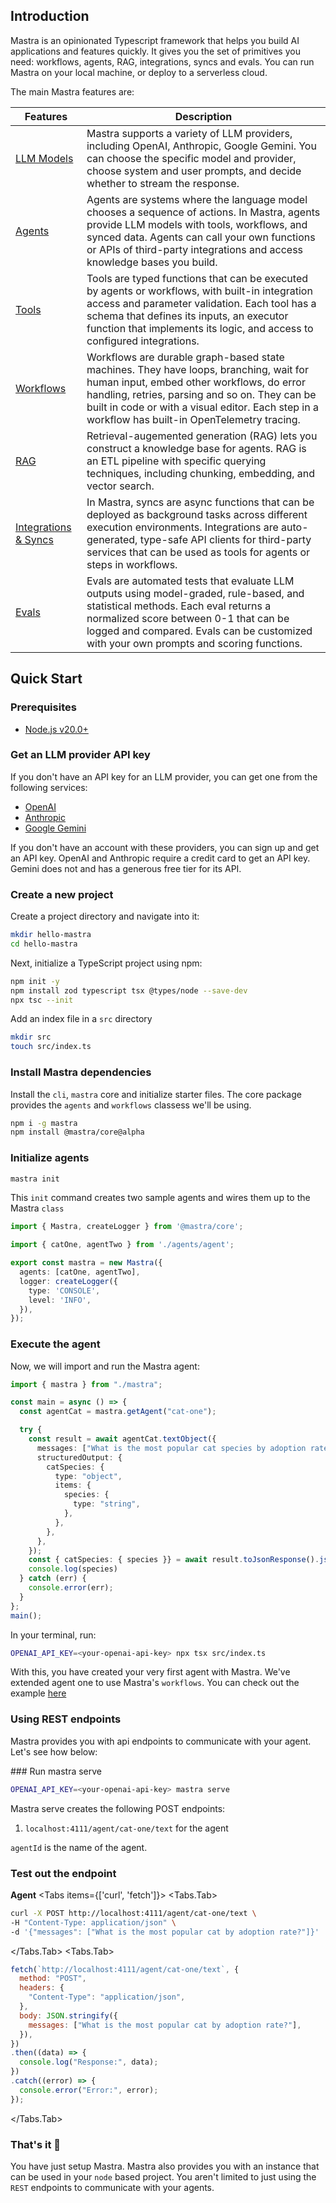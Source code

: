 
## Introduction

Mastra is an opinionated Typescript framework that helps you build AI applications and features quickly. It gives you the set of primitives you need: workflows, agents, RAG, integrations, syncs and evals. You can run Mastra on your local machine, or deploy to a serverless cloud.

The main Mastra features are:

| Features                                                       | Description                                                                                                                                                                                                                                                                              |
| -------------------------------------------------------------- | ---------------------------------------------------------------------------------------------------------------------------------------------------------------------------------------------------------------------------------------------------------------------------------------- |
| [LLM Models](../guide/how-to/00-llm-models.mdx)                | Mastra supports a variety of LLM providers, including OpenAI, Anthropic, Google Gemini. You can choose the specific model and provider, choose system and user prompts, and decide whether to stream the response.                                                                       |
| [Agents](../guide/how-to/01-creating-agents)                   | Agents are systems where the language model chooses a sequence of actions. In Mastra, agents provide LLM models with tools, workflows, and synced data. Agents can call your own functions or APIs of third-party integrations and access knowledge bases you build.                     |
| [Tools](../guide/how-to/02-adding-tools)                       | Tools are typed functions that can be executed by agents or workflows, with built-in integration access and parameter validation. Each tool has a schema that defines its inputs, an executor function that implements its logic, and access to configured integrations.                 |
| [Workflows](../guide/how-to/03-building-workflows)             | Workflows are durable graph-based state machines. They have loops, branching, wait for human input, embed other workflows, do error handling, retries, parsing and so on. They can be built in code or with a visual editor. Each step in a workflow has built-in OpenTelemetry tracing. |
| [RAG](../guide/how-to/04-knowledge-sources)                    | Retrieval-augemented generation (RAG) lets you construct a knowledge base for agents. RAG is an ETL pipeline with specific querying techniques, including chunking, embedding, and vector search.                                                                                        |
| [Integrations & Syncs](../guide/how-to/06-adding-integrations) | In Mastra, syncs are async functions that can be deployed as background tasks across different execution environments. Integrations are auto-generated, type-safe API clients for third-party services that can be used as tools for agents or steps in workflows.                       |
| [Evals](../guide/how-to/08-running-evals)                      | Evals are automated tests that evaluate LLM outputs using model-graded, rule-based, and statistical methods. Each eval returns a normalized score between 0-1 that can be logged and compared. Evals can be customized with your own prompts and scoring functions.                      |

## Quick Start

### Prerequisites

- [Node.js v20.0+](https://nodejs.org/)

<Steps>

### Get an LLM provider API key

If you don't have an API key for an LLM provider, you can get one from the following services:

- [OpenAI](https://platform.openai.com/)
- [Anthropic](https://console.anthropic.com/settings/keys)
- [Google Gemini](https://ai.google.dev/gemini-api/docs)

If you don't have an account with these providers, you can sign up and get an API key. OpenAI and Anthropic require a credit card to get an API key. Gemini does not and has a generous free tier for its API.


### Create a new project

Create a project directory and navigate into it:

```bash copy
mkdir hello-mastra
cd hello-mastra
```

Next, initialize a TypeScript project using npm:

```bash copy npm2yarn
npm init -y
npm install zod typescript tsx @types/node --save-dev
npx tsc --init
```

Add an index file in a `src` directory

```bash copy
mkdir src
touch src/index.ts
```

### Install Mastra dependencies
Install the `cli`, `mastra` core and initialize starter files.
The core package provides the `agents` and `workflows` classess we'll be using.

```bash npm2yarn copy
npm i -g mastra
npm install @mastra/core@alpha
```

### Initialize agents

```bash copy
mastra init
```

This `init` command creates two sample agents and wires them
up to the Mastra `class`

```ts copy filename="src/mastra/index.ts" {3,6} showLineNumbers
import { Mastra, createLogger } from '@mastra/core';

import { catOne, agentTwo } from './agents/agent';

export const mastra = new Mastra({
  agents: [catOne, agentTwo],
  logger: createLogger({
    type: 'CONSOLE',
    level: 'INFO',
  }),
});
```

### Execute the agent
Now, we will import and run the Mastra agent:
```ts filename="src/index.ts" showLineNumbers copy {1,4,20-21}
import { mastra } from "./mastra";

const main = async () => {
  const agentCat = mastra.getAgent("cat-one");

  try {
    const result = await agentCat.textObject({
      messages: ["What is the most popular cat species by adoption rate?"],
      structuredOutput: {
        catSpecies: {
          type: "object",
          items: {
            species: {
              type: "string",
            },
          },
        },
      },
    });
    const { catSpecies: { species }} = await result.toJsonResponse().json() as { catSpecies: { species: string }}
    console.log(species)
  } catch (err) {
    console.error(err);
  }
};
main();
```

In your terminal, run:

```bash copy filename="terminal"
OPENAI_API_KEY=<your-openai-api-key> npx tsx src/index.ts
```

</Steps>

With this, you have created your very first agent with Mastra. We've extended agent one to use Mastra's `workflows`. You can check out the example [here](https://github.com/mastra-ai/mastra/tree/main/examples/quick-start)

### Using REST endpoints

Mastra provides you with api endpoints to communicate with your agent. Let's see how below:

<Steps>
### Run mastra serve

```bash copy
OPENAI_API_KEY=<your-openai-api-key> mastra serve
```

Mastra serve creates the following POST endpoints:

1. `localhost:4111/agent/cat-one/text` for the agent

`agentId` is the name of the agent.

### Test out the endpoint

**Agent**
<Tabs items={['curl', 'fetch']}>
  <Tabs.Tab>
```bash copy
curl -X POST http://localhost:4111/agent/cat-one/text \
-H "Content-Type: application/json" \
-d '{"messages": ["What is the most popular cat by adoption rate?"]}'
```
  </Tabs.Tab>
  <Tabs.Tab>
```js copy
fetch(`http://localhost:4111/agent/cat-one/text`, {
  method: "POST",
  headers: {
    "Content-Type": "application/json",
  },
  body: JSON.stringify({
    messages: ["What is the most popular cat by adoption rate?"],
  }),
})
.then((data) => {
  console.log("Response:", data);
})
.catch((error) => {
  console.error("Error:", error);
});
```
  </Tabs.Tab>
</Tabs>
</Steps>

### That's it 🎉

You have just setup Mastra. Mastra also provides you with an instance that can be used in your `node` based project.
You aren't limited to just using the `REST` endpoints to communicate with your agents.



